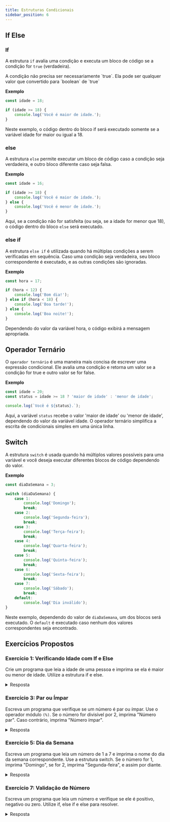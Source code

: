 ```yaml
---
title: Estruturas Condicionais
sidebar_position: 6
---
```




## If Else

### If

A estrutura `if` avalia uma condição e executa um bloco de código se a condição for `true` (verdadeira).

<Admonition>
  A condição não precisa ser necessariamente `true`. Ela pode ser qualquer valor que convertido para `boolean` de `true`
</Admonition>

**Exemplo**

```js
const idade = 18;

if (idade >= 18) {
    console.log('Você é maior de idade.');
}
```
Neste exemplo, o código dentro do bloco if será executado somente se a variável idade for maior ou igual a 18.

### else

A estrutura `else` permite executar um bloco de código caso a condição seja verdadeira, e outro bloco diferente caso seja falsa.

**Exemplo**

```js
const idade = 16;

if (idade >= 18) {
    console.log('Você é maior de idade.');
} else {
    console.log('Você é menor de idade.');
}

```
Aqui, se a condição não for satisfeita (ou seja, se a idade for menor que 18), o código dentro do bloco `else` será executado.

### else if

A estrutura `else if` é utilizada quando há múltiplas condições a serem verificadas em sequência. Caso uma condição seja verdadeira, seu bloco correspondente é executado, e as outras condições são ignoradas.

**Exemplo**

```js
const hora = 17;

if (hora < 12) {
    console.log('Bom dia!');
} else if (hora < 18) {
    console.log('Boa tarde!');
} else {
    console.log('Boa noite!');
}

```
Dependendo do valor da variável hora, o código exibirá a mensagem apropriada.

## Operador Ternário

O `operador ternário` é uma maneira mais concisa de escrever uma expressão condicional. Ele avalia uma condição e retorna um valor se a condição for true e outro valor se for false.

**Exemplo**

```js
const idade = 20;
const status = idade >= 18 ? 'maior de idade' : 'menor de idade';

console.log(`Você é ${status}.`);
```
Aqui, a variável `status` recebe o valor 'maior de idade' ou 'menor de idade', dependendo do valor da variável idade. O operador ternário simplifica a escrita de condicionais simples em uma única linha.

## Switch

A estrutura `switch` é usada quando há múltiplos valores possíveis para uma variável e você deseja executar diferentes blocos de código dependendo do valor.

**Exemplo**

```js
const diaDaSemana = 3;

switch (diaDaSemana) {
    case 1:
        console.log('Domingo');
        break;
    case 2:
        console.log('Segunda-feira');
        break;
    case 3:
        console.log('Terça-feira');
        break;
    case 4:
        console.log('Quarta-feira');
        break;
    case 5:
        console.log('Quinta-feira');
        break;
    case 6:
        console.log('Sexta-feira');
        break;
    case 7:
        console.log('Sábado');
        break;
    default:
        console.log('Dia inválido');
}

```
Neste exemplo, dependendo do valor de `diaDaSemana`, um dos blocos será executado. O `default` é executado caso nenhum dos valores correspondentes seja encontrado.


## Exercícios Propostos

### Exercício 1: Verificando Idade com If e Else
Crie um programa que leia a idade de uma pessoa e imprima se ela é maior ou menor de idade. Utilize a estrutura if e else.

<details>
<summary>Resposta</summary>
```js
const idade = 20;

if (idade >= 18) {
    console.log('Você é maior de idade.');
} else {
    console.log('Você é menor de idade.');
}
```
</details>

### Exercício 2: Verificando Idade com Operador Ternário
Faça um programa que leia a idade de uma pessoa e use o operador ternário para imprimir se a pessoa é "maior de idade" ou "menor de idade". Utilize o operador ternário.

<details>
<summary>Resposta</summary>
```js
const idade = 20;
const status = idade >= 18 ? 'maior de idade' : 'menor de idade';

console.log(`Você é ${status}.`);
```
</details>

### Exercício 3: Par ou Ímpar

Escreva um programa que verifique se um número é par ou ímpar. Use o operador módulo `(%)`. Se o número for divisível por 2, imprima "Número par". Caso contrário, imprima "Número ímpar".

<details>
<summary>Resposta</summary>
```js
const numero = 7;

if (numero % 2 === 0) {
    console.log('Número par');
} else {
    console.log('Número ímpar');
}
```
</details>

### Exercício 4: Classificação de Temperatura

Crie um programa que leia a temperatura em graus Celsius e classifique a temperatura como "Frio", "Agradável" ou "Quente". Se a temperatura for abaixo de 15°C, a resposta deve ser "Frio". Se a temperatura for entre 15°C e 25°C, a resposta deve ser "Agradável". Se a temperatura for acima de 25°C, a resposta deve ser "Quente".

<details>
<summary>Resposta</summary>
```js
const temperatura = 22;

if (temperatura < 15) {
    console.log('Frio');
} else if (temperatura >= 15 && temperatura <= 25) {
    console.log('Agradável');
} else {
    console.log('Quente');
}
```
</details>

### Exercício 5: Dia da Semana
Escreva um programa que leia um número de 1 a 7 e imprima o nome do dia da semana correspondente. Use a estrutura switch. Se o número for 1, imprima "Domingo", se for 2, imprima "Segunda-feira", e assim por diante.

<details>
<summary>Resposta</summary>
```js
const diaDaSemana = 3;

switch (diaDaSemana) {
    case 1:
        console.log('Domingo');
        break;
    case 2:
        console.log('Segunda-feira');
        break;
    case 3:
        console.log('Terça-feira');
        break;
    case 4:
        console.log('Quarta-feira');
        break;
    case 5:
        console.log('Quinta-feira');
        break;
    case 6:
        console.log('Sexta-feira');
        break;
    case 7:
        console.log('Sábado');
        break;
    default:
        console.log('Dia inválido');
}
```
</details>

### Exercício 6: Notas de um Aluno

Crie um programa que leia a nota de um aluno e imprima a situação do aluno (Aprovado, Reprovado ou Recuperação). Se a nota for maior ou igual a 7, imprima "Aprovado". Se a nota for maior ou igual a 5, mas menor que 7, imprima "Recuperação". Se a nota for menor que 5, imprima "Reprovado".

<details>
<summary>Resposta</summary>
```js
const nota = 6;

if (nota >= 7) {
    console.log('Aprovado');
} else if (nota >= 5) {
    console.log('Recuperação');
} else {
    console.log('Reprovado');
}
```
</details>

### Exercício 7: Validação de Número
Escreva um programa que leia um número e verifique se ele é positivo, negativo ou zero. Utilize if, else if e else para resolver.

<details>
<summary>Resposta</summary>
```js
const numero = -3;

if (numero > 0) {
    console.log('Número positivo');
} else if (numero < 0) {
    console.log('Número negativo');
} else {
    console.log('Número zero');
}
```
</details>

### Exercício 8: Verificando Ano Bissexto
Crie um programa que verifique se um ano é bissexto. Um ano é bissexto se for divisível por 4, mas não por 100, ou se for divisível por 400. Utilize as estruturas if e else.

<details>
<summary>Resposta</summary>
```js
const ano = 2024;

if ((ano % 4 === 0 && ano % 100 !== 0) || (ano % 400 === 0)) {
    console.log('Ano bissexto');
} else {
    console.log('Ano não bissexto');
}
```
</details>
